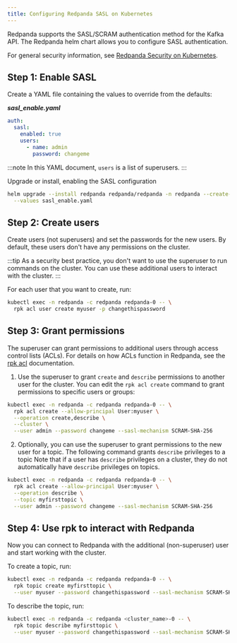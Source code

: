 ```yaml
---
title: Configuring Redpanda SASL on Kubernetes
---
```


<head>
    <meta name="title" content="Configuring Redpanda SASL on Kubernetes | Redpanda Docs"/>
    <meta name="description" content="Configuring Redpanda SASL on Kubernetes."/>
</head>

Redpanda supports the SASL/SCRAM authentication method for the Kafka API. The Redpanda helm chart allows you to configure SASL authentication.

For general security information, see [Redpanda Security on Kubernetes](/docs/security/security-kubernetes).

## Step 1: Enable SASL

Create a YAML file containing the values to override from the defaults:

_**sasl_enable.yaml**_

```yaml
auth:
  sasl:
    enabled: true
    users:
      - name: admin
        password: changeme
```

:::note
In this YAML document, `users` is a list of superusers.
:::

Upgrade or install, enabling the SASL configuration

```bash
helm upgrade --install redpanda redpanda/redpanda -n redpanda --create-namespace \
  --values sasl_enable.yaml
```

## Step 2: Create users

Create users (not superusers) and set the passwords for the new users. By default, these users don't have any permissions on the cluster.

:::tip
As a security best practice, you don't want to use the superuser to run commands on the cluster. You can use these additional users to interact with the cluster.
:::

For each user that you want to create, run:

```bash
kubectl exec -n redpanda -c redpanda redpanda-0 -- \
  rpk acl user create myuser -p changethispassword
```

## Step 3: Grant permissions

The superuser can grant permissions to additional users through access control lists (ACLs). For details on how ACLs function in Redpanda, see the [rpk acl](/docs/reference/rpk/rpk-acl/) documentation.

1. Use the superuser to grant `create` and `describe` permissions to another user for the cluster. You can edit the `rpk acl create` command to grant permissions to specific users or groups:

```bash
kubectl exec -n redpanda -c redpanda redpanda-0 -- \
  rpk acl create --allow-principal User:myuser \
  --operation create,describe \
  --cluster \
  --user admin --password changeme --sasl-mechanism SCRAM-SHA-256
```

2. Optionally, you can use the superuser to grant permissions to the new user for a topic. The following command grants `describe` privileges to a topic Note that if a user has `describe` privileges on a cluster, they do not automatically have `describe` privileges on topics.

```bash
kubectl exec -n redpanda -c redpanda redpanda-0 -- \
  rpk acl create --allow-principal User:myuser \
  --operation describe \
  --topic myfirsttopic \
  --user admin --password changeme --sasl-mechanism SCRAM-SHA-256
```

## Step 4: Use rpk to interact with Redpanda

Now you can connect to Redpanda with the additional (non-superuser) user and start working with the cluster.

To create a topic, run:

```bash
kubectl exec -n redpanda -c redpanda redpanda-0 -- \
  rpk topic create myfirsttopic \
  --user myuser --password changethispassword --sasl-mechanism SCRAM-SHA-256
```

To describe the topic, run:

```bash
kubectl exec -n redpanda -c redpanda <cluster_name>-0 -- \
  rpk topic describe myfirsttopic \
  --user myuser --password changethispassword --sasl-mechanism SCRAM-SHA-256
```
